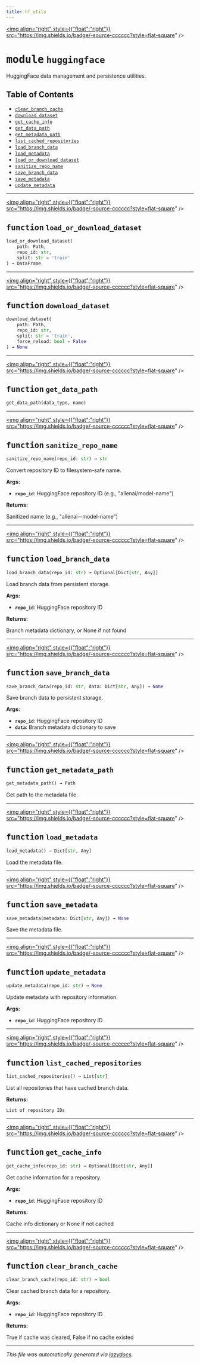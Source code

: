 ```yaml
---
title: hf_utils
---
```


<a href="https://github.com/drothermel/%24%7BREPO%7D/blob/main/src/hf_utils/huggingface.py"><img align="right" style={{"float":"right"}} src="https://img.shields.io/badge/-source-cccccc?style=flat-square" /></a>

# <kbd>module</kbd> `huggingface`
HuggingFace data management and persistence utilities.


## Table of Contents
- [`clear_branch_cache`](./hf_utils.huggingface#function-clear-branch-cache)
- [`download_dataset`](./hf_utils.huggingface#function-download-dataset)
- [`get_cache_info`](./hf_utils.huggingface#function-get-cache-info)
- [`get_data_path`](./hf_utils.huggingface#function-get-data-path)
- [`get_metadata_path`](./hf_utils.huggingface#function-get-metadata-path)
- [`list_cached_repositories`](./hf_utils.huggingface#function-list-cached-repositories)
- [`load_branch_data`](./hf_utils.huggingface#function-load-branch-data)
- [`load_metadata`](./hf_utils.huggingface#function-load-metadata)
- [`load_or_download_dataset`](./hf_utils.huggingface#function-load-or-download-dataset)
- [`sanitize_repo_name`](./hf_utils.huggingface#function-sanitize-repo-name)
- [`save_branch_data`](./hf_utils.huggingface#function-save-branch-data)
- [`save_metadata`](./hf_utils.huggingface#function-save-metadata)
- [`update_metadata`](./hf_utils.huggingface#function-update-metadata)



---

<a href="https://github.com/drothermel/%24%7BREPO%7D/blob/main/src/hf_utils/huggingface.py#L15"><img align="right" style={{"float":"right"}} src="https://img.shields.io/badge/-source-cccccc?style=flat-square" /></a>

## <kbd>function</kbd> `load_or_download_dataset`

```python
load_or_download_dataset(
    path: Path,
    repo_id: str,
    split: str = 'train'
) → DataFrame
```





---

<a href="https://github.com/drothermel/%24%7BREPO%7D/blob/main/src/hf_utils/huggingface.py#L22"><img align="right" style={{"float":"right"}} src="https://img.shields.io/badge/-source-cccccc?style=flat-square" /></a>

## <kbd>function</kbd> `download_dataset`

```python
download_dataset(
    path: Path,
    repo_id: str,
    split: str = 'train',
    force_reload: bool = False
) → None
```





---

<a href="https://github.com/drothermel/%24%7BREPO%7D/blob/main/src/hf_utils/huggingface.py#L33"><img align="right" style={{"float":"right"}} src="https://img.shields.io/badge/-source-cccccc?style=flat-square" /></a>

## <kbd>function</kbd> `get_data_path`

```python
get_data_path(data_type, name)
```





---

<a href="https://github.com/drothermel/%24%7BREPO%7D/blob/main/src/hf_utils/huggingface.py#L38"><img align="right" style={{"float":"right"}} src="https://img.shields.io/badge/-source-cccccc?style=flat-square" /></a>

## <kbd>function</kbd> `sanitize_repo_name`

```python
sanitize_repo_name(repo_id: str) → str
```

Convert repository ID to filesystem-safe name.


**Args:**

- <b>`repo_id`</b>: HuggingFace repository ID (e.g., "allenai/model-name")


**Returns:**

Sanitized name (e.g., "allenai--model-name")



---

<a href="https://github.com/drothermel/%24%7BREPO%7D/blob/main/src/hf_utils/huggingface.py#L50"><img align="right" style={{"float":"right"}} src="https://img.shields.io/badge/-source-cccccc?style=flat-square" /></a>

## <kbd>function</kbd> `load_branch_data`

```python
load_branch_data(repo_id: str) → Optional[Dict[str, Any]]
```

Load branch data from persistent storage.


**Args:**

- <b>`repo_id`</b>: HuggingFace repository ID


**Returns:**

Branch metadata dictionary, or None if not found



---

<a href="https://github.com/drothermel/%24%7BREPO%7D/blob/main/src/hf_utils/huggingface.py#L72"><img align="right" style={{"float":"right"}} src="https://img.shields.io/badge/-source-cccccc?style=flat-square" /></a>

## <kbd>function</kbd> `save_branch_data`

```python
save_branch_data(repo_id: str, data: Dict[str, Any]) → None
```

Save branch data to persistent storage.


**Args:**

- <b>`repo_id`</b>: HuggingFace repository ID
- <b>`data`</b>: Branch metadata dictionary to save



---

<a href="https://github.com/drothermel/%24%7BREPO%7D/blob/main/src/hf_utils/huggingface.py#L99"><img align="right" style={{"float":"right"}} src="https://img.shields.io/badge/-source-cccccc?style=flat-square" /></a>

## <kbd>function</kbd> `get_metadata_path`

```python
get_metadata_path() → Path
```

Get path to the metadata file.



---

<a href="https://github.com/drothermel/%24%7BREPO%7D/blob/main/src/hf_utils/huggingface.py#L105"><img align="right" style={{"float":"right"}} src="https://img.shields.io/badge/-source-cccccc?style=flat-square" /></a>

## <kbd>function</kbd> `load_metadata`

```python
load_metadata() → Dict[str, Any]
```

Load the metadata file.



---

<a href="https://github.com/drothermel/%24%7BREPO%7D/blob/main/src/hf_utils/huggingface.py#L119"><img align="right" style={{"float":"right"}} src="https://img.shields.io/badge/-source-cccccc?style=flat-square" /></a>

## <kbd>function</kbd> `save_metadata`

```python
save_metadata(metadata: Dict[str, Any]) → None
```

Save the metadata file.



---

<a href="https://github.com/drothermel/%24%7BREPO%7D/blob/main/src/hf_utils/huggingface.py#L131"><img align="right" style={{"float":"right"}} src="https://img.shields.io/badge/-source-cccccc?style=flat-square" /></a>

## <kbd>function</kbd> `update_metadata`

```python
update_metadata(repo_id: str) → None
```

Update metadata with repository information.


**Args:**

- <b>`repo_id`</b>: HuggingFace repository ID



---

<a href="https://github.com/drothermel/%24%7BREPO%7D/blob/main/src/hf_utils/huggingface.py#L147"><img align="right" style={{"float":"right"}} src="https://img.shields.io/badge/-source-cccccc?style=flat-square" /></a>

## <kbd>function</kbd> `list_cached_repositories`

```python
list_cached_repositories() → List[str]
```

List all repositories that have cached branch data.


**Returns:**

    List of repository IDs



---

<a href="https://github.com/drothermel/%24%7BREPO%7D/blob/main/src/hf_utils/huggingface.py#L157"><img align="right" style={{"float":"right"}} src="https://img.shields.io/badge/-source-cccccc?style=flat-square" /></a>

## <kbd>function</kbd> `get_cache_info`

```python
get_cache_info(repo_id: str) → Optional[Dict[str, Any]]
```

Get cache information for a repository.


**Args:**

- <b>`repo_id`</b>: HuggingFace repository ID


**Returns:**

Cache info dictionary or None if not cached



---

<a href="https://github.com/drothermel/%24%7BREPO%7D/blob/main/src/hf_utils/huggingface.py#L170"><img align="right" style={{"float":"right"}} src="https://img.shields.io/badge/-source-cccccc?style=flat-square" /></a>

## <kbd>function</kbd> `clear_branch_cache`

```python
clear_branch_cache(repo_id: str) → bool
```

Clear cached branch data for a repository.


**Args:**

- <b>`repo_id`</b>: HuggingFace repository ID


**Returns:**

True if cache was cleared, False if no cache existed





---

_This file was automatically generated via [lazydocs](https://github.com/ml-tooling/lazydocs)._
